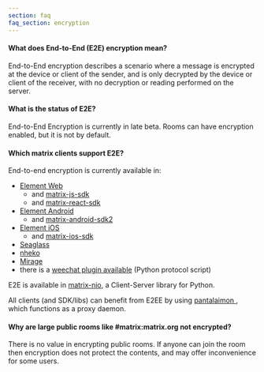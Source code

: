 ```yaml
---
section: faq
faq_section: encryption
---
```


#### What does End-to-End (E2E) encryption mean?

End-to-End encryption describes a scenario where a message is encrypted at the device or client of the sender, and is only decrypted by the device or client of the receiver, with no decryption or reading performed on the server.

#### What is the status of E2E?

End-to-End Encryption is currently in late beta. Rooms can have encryption enabled, but it is not by default.

#### Which matrix clients support E2E?

End-to-end encryption is currently available in:

- [Element Web](https://github.com/vector-im/element-web/)
  - and [matrix-js-sdk](https://github.com/matrix-org/matrix-js-sdk)
  - and [matrix-react-sdk](https://github.com/matrix-org/matrix-react-sdk)
- [Element Android](https://github.com/vector-im/element-android/)
  - and <a href="https://github.com/matrix-org/matrix-android-sdk2">matrix-android-sdk2</a>
- [Element iOS](https://github.com/vector-im/element-ios/)
  - and [matrix-ios-sdk](https://github.com/matrix-org/matrix-ios-sdk)
- <a href="https://github.com/neilalexander/seaglass">Seaglass</a>
- <a href="https://github.com/Nheko-Reborn/nheko">nheko</a>
- [Mirage](https://github.com/mirukana/mirage)
- there is a [weechat plugin available](https://github.com/poljar/weechat-matrix) (Python protocol script)

E2E is available in [matrix-nio](https://github.com/poljar/matrix-nio), a Client-Server library for Python.

All clients (and SDK/libs) can benefit from E2EE by using [pantalaimon
](https://github.com/matrix-org/pantalaimon), which functions as a proxy daemon.

#### Why are large public rooms like #matrix:matrix.org not encrypted?

There is no value in encrypting public rooms. If anyone can join the room then encryption does not protect the contents, and may offer inconvenience for some users.
